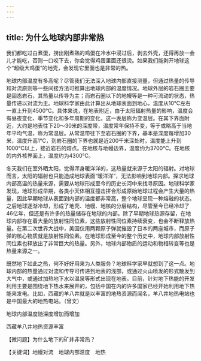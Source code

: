 ```yaml
---
---
---
```

title: 为什么地球内部非常热
---




我们都吃过白煮蛋，捞出刚煮熟的鸡蛋在冷水中浸过后，剥去外壳，还得再放一会儿才能吃，否则一口咬下去，你会觉得鸡蛋里面还很烫。如果我们能剥开地球这个“超级大鸡蛋”的地壳，会发现它里面也是非常的热。

地球内部温度有多高呢？尽管我们无法深入地球内部直接测量，但通过热量的传导和对流原则等一些间接方法可推算出地球内部的温度情况。地球外层的岩石圈主要是固态岩石，其热量以传导为主；而岩石圈以下的地幔等是一种可流动的状态，热量传递以对流为主。地球科学家由此计算出从地球表面到地心，温度从10℃左右一直上升到4500℃。具体来说，在地表附近，由于太阳辐射热量的影响，温度会有昼夜变化、季节变化和多年周期的变化，这一表层称为变温层。在其下界面附近，大约是地表往下20～30米的深度带，温度常年保持不变，等于或略高于当地年平均气温，称为常温层。从常温带往下至岩石圈的下界，基本是深度每增加30米，温度升高1℃，到岩石圈的下界也就是近200千米深处时，温度能上升到1000℃以上，接近岩石的熔点。在地核与地幔边界，温度约为3700℃。在地核的内外核界面上，温度约为4300℃。

冬天我们在室外晒太阳，觉得浑身暖洋洋的，这热量就来源于太阳的辐射。对地球而言，太阳的辐射也只能造成地球表面“暖洋洋”，无法影响到地球内部。探求地球内部高温的热量来源，需要从地球形成至今的历史长河中来找寻原因。地球科学家发现，地球形成早期，各类小天体相互撞击拼合形成原始地球过程会产生大量的热量，因此早期地球从表面到内部的温度都非常高，整个地球呈现一种熔融的状态。之后地球逐渐冷却，形成了地壳、地幔、地核的分层结构，尽管至今已经冷却了46亿年，但还是有许多的热量储存在地球的内部。除了早期地球热源存留，在地球内部存在着大量的放射性同位素，这些放射性同位素持续衰变，也会不断释放热量。在第二次世界大战中，美国仅用两颗原子弹就摧毁了日本的两座城市，而原子弹的核心物质就是放射性同位素。在地球形成至今的整个历史中，地球内部放射性同位素也释放出了非常巨大的热量。另外，地球内部物质的运动和物相转变等也是热量来源之一。

既然地下如此之热，何不好好用来为人类服务？地球科学家早就想到了这一点。地球内部的热量通过对流和传导可传递到地表的浅部，或通过火山喷发的形式散发到大气中，或通过加热地下水以温泉等形式出现在地表。目前，针对地下热能的开发利用主要是围绕地下热水来展开的，包括中国在内的许多国家已经开始利用地下热能来发电。比如，西藏的羊八井就是以丰富的地热资源而闻名，羊八井地热电站也是中国最大的地热电站。（曾文）

地球内部温度随深度增加而增加



西藏羊八井地热资源丰富





【微问题】为什么地下的矿井非常热？

【关键词】地幔对流　地球内部温度　地热